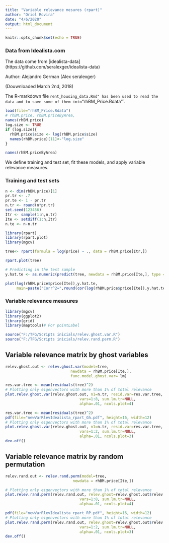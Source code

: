 ---
title: "Variable relevance mesures (rpart)"
author: "Oriol Rovira"
date: "4/6/2020"
output: html_document
---

```{r setup, include=FALSE}
knitr::opts_chunk$set(echo = TRUE)
```

### Data from Idealista.com 


The data come from [idealista-data] (https://github.com/seralexger/idealista-data)

Author: Alejandro German (Alex seralexger)

(Douwnloaded March 2nd, 2018)

The R-markdown file `rent_housing_data.Rmd" has been used to read the data and to save some of them into `"rhBM_Price.Rdata"`.

```{r}
load(file="rhBM_Price.Rdata") 
# rhBM.price, rhBM.priceByArea,
names(rhBM.price)
log.size <- TRUE
if (log.size){
  rhBM.price$size <- log(rhBM.price$size)
  names(rhBM.price)[11]<-"log.size"
} 
```

```{r}
names(rhBM.priceByArea)
```

We define training and test set, fit these models, and apply variable relevance measures.

### Training and test sets

```{r}
n <- dim(rhBM.price)[1]
pr.tr <- .7
pr.te <- 1 - pr.tr
n.tr <- round(n*pr.tr)
set.seed(123456)
Itr <- sample(1:n,n.tr)
Ite <- setdiff(1:n,Itr)
n.te <- n-n.tr 
```

```{r}
library(rpart)
library(rpart.plot)
library(mgcv)
```


```{r}
tree<- rpart(formula = log(price) ~ ., data = rhBM.price[Itr,])
```

```{r}
rpart.plot(tree)
```


```{r}
# Predicting in the test sample
y.hat.te <- as.numeric(predict(tree, newdata = rhBM.price[Ite,], type = "vector"))

plot(log(rhBM.price$price[Ite]),y.hat.te,
     main=paste("Corr^2=",round(cor(log(rhBM.price$price[Ite]),y.hat.te)^2,2)))
```

### Variable relevance measures

```{r}
library(mgcv)
library(ggplot2)
library(grid)
library(maptools)# For pointLabel

source("F:/TFG/Scripts inicials/relev.ghost.var.R")
source("F:/TFG/Scripts inicials/relev.rand.perm.R")
```

## Variable relevance matrix by ghost variables

```{r, fig.height=14, fig.width=14}
relev.ghost.out <- relev.ghost.var(model=tree, 
                             newdata = rhBM.price[Ite,],
                             func.model.ghost.var= lm)
```



```{r final.graf.Gh, fig.height=14, fig.width=14}
res.var.tree <- mean(residuals(tree)^2)
# Plotting only eigenvectors with more than 1% of total relevance
plot.relev.ghost.var(relev.ghost.out, n1=n.tr, resid.var=res.var.tree,
                                 vars=1:8, sum.lm.tr=NULL,
                                 alpha=.01, ncols.plot=4)
```

```{r final.graf.Gh.pdf, eval=FALSE}
res.var.tree <- mean(residuals(tree)^2)
pdf(file="newVarRlevIdealista_rpart_Gh.pdf", height=16, width=12)
# Plotting only eigenvectors with more than 1% of total relevance
plot.relev.ghost.var(relev.ghost.out, n1=n.tr, resid.var=res.var.tree,
                                 vars=1:2, sum.lm.tr=NULL,
                                 alpha=.01, ncols.plot=3)
dev.off()
```

## Variable relevance matrix by random permutation

```{r}
relev.rand.out <- relev.rand.perm(model=tree, 
                              newdata = rhBM.price[Ite,])
```

```{r, fig.height=14, fig.width=14}
# Plotting only eigenvectors with more than 1% of total relevance
plot.relev.rand.perm(relev.rand.out, relev.ghost=relev.ghost.out$relev.ghost,
                                 vars=1:8, sum.lm.tr=NULL,
                                 alpha=.01, ncols.plot=4)
```

```{r final.graf.RP.pdf, eval=FALSE}
pdf(file="newVarRlevIdealista_rpart_RP.pdf", height=16, width=12)
# Plotting only eigenvectors with more than 1% of total relevance
plot.relev.rand.perm(relev.rand.out, relev.ghost=relev.ghost.out$relev.ghost,
                                 vars=1:2, sum.lm.tr=NULL,
                                 alpha=.01, ncols.plot=3)
dev.off()
```
